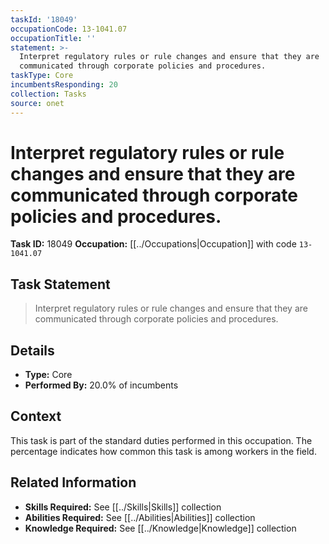 ```yaml
---
taskId: '18049'
occupationCode: 13-1041.07
occupationTitle: ''
statement: >-
  Interpret regulatory rules or rule changes and ensure that they are
  communicated through corporate policies and procedures.
taskType: Core
incumbentsResponding: 20
collection: Tasks
source: onet
---
```

# Interpret regulatory rules or rule changes and ensure that they are communicated through corporate policies and procedures.

**Task ID:** 18049
**Occupation:** [[../Occupations|Occupation]] with code `13-1041.07`

## Task Statement

> Interpret regulatory rules or rule changes and ensure that they are communicated through corporate policies and procedures.

## Details

- **Type:** Core
- **Performed By:** 20.0% of incumbents

## Context

This task is part of the standard duties performed in this occupation. The percentage indicates how common this task is among workers in the field.

## Related Information

- **Skills Required:** See [[../Skills|Skills]] collection
- **Abilities Required:** See [[../Abilities|Abilities]] collection
- **Knowledge Required:** See [[../Knowledge|Knowledge]] collection
